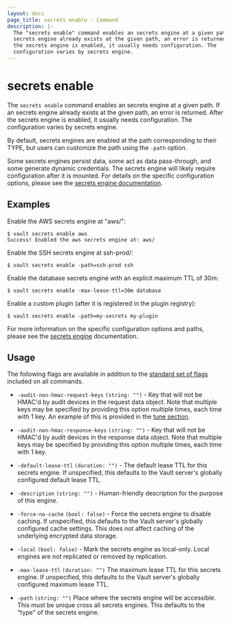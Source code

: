 ```yaml
---
layout: docs
page_title: secrets enable - Command
description: |-
  The "secrets enable" command enables an secrets engine at a given path. If an
  secrets engine already exists at the given path, an error is returned. After
  the secrets engine is enabled, it usually needs configuration. The
  configuration varies by secrets engine.
---
```


# secrets enable

The `secrets enable` command enables an secrets engine at a given path. If an
secrets engine already exists at the given path, an error is returned. After the
secrets engine is enabled, it usually needs configuration. The configuration
varies by secrets engine.

By default, secrets engines are enabled at the path corresponding to their TYPE,
but users can customize the path using the `-path` option.

Some secrets engines persist data, some act as data pass-through, and some
generate dynamic credentials. The secrets engine will likely require
configuration after it is mounted. For details on the specific configuration
options, please see the [secrets engine
documentation](/vault/docs/secrets).

## Examples

Enable the AWS secrets engine at "aws/":

```shell-session
$ vault secrets enable aws
Success! Enabled the aws secrets engine at: aws/
```

Enable the SSH secrets engine at ssh-prod/:

```shell-session
$ vault secrets enable -path=ssh-prod ssh
```

Enable the database secrets engine with an explicit maximum TTL of 30m:

```shell-session
$ vault secrets enable -max-lease-ttl=30m database
```

Enable a custom plugin (after it is registered in the plugin registry):

```shell-session
$ vault secrets enable -path=my-secrets my-plugin
```

For more information on the specific configuration options and paths, please see
the [secrets engine](/vault/docs/secrets) documentation.

## Usage

The following flags are available in addition to the [standard set of
flags](/vault/docs/commands) included on all commands.

- `-audit-non-hmac-request-keys` `(string: "")` - Key that will not be HMAC'd
  by audit devices in the request data object. Note that multiple keys may be
  specified by providing this option multiple times, each time with 1 key.
  An example of this is provided in the [tune section](/vault/docs/commands/secrets/tune).

- `-audit-non-hmac-response-keys` `(string: "")` - Key that will not be HMAC'd
  by audit devices in the response data object. Note that multiple keys may be
  specified by providing this option multiple times, each time with 1 key.

- `-default-lease-ttl` `(duration: "")` - The default lease TTL for this secrets
  engine. If unspecified, this defaults to the Vault server's globally
  configured default lease TTL.

- `-description` `(string: "")` - Human-friendly description for the purpose of
  this engine.

- `-force-no-cache` `(bool: false)` - Force the secrets engine to disable
  caching. If unspecified, this defaults to the Vault server's globally
  configured cache settings. This does not affect caching of the underlying
  encrypted data storage.

- `-local` `(bool: false)` - Mark the secrets engine as local-only. Local
  engines are not replicated or removed by replication.

- `-max-lease-ttl` `(duration: "")` The maximum lease TTL for this secrets
  engine. If unspecified, this defaults to the Vault server's globally
  configured maximum lease TTL.

- `-path` `(string: "")` Place where the secrets engine will be accessible. This
  must be unique cross all secrets engines. This defaults to the "type" of the
  secrets engine.
